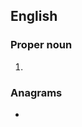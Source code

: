 {{also|Steves|STEVEs|steves}}
==English==

===Proper noun===
{{head|en|proper noun form}}

# {{plural of|en|Steve}}

===Anagrams===
* {{anagrams|en|a=eesstv|Vtesse}}